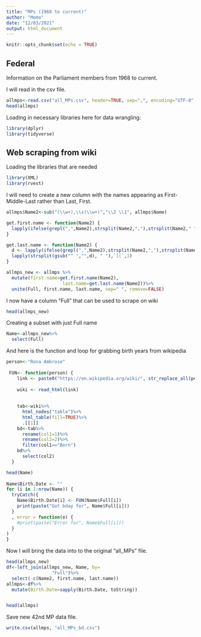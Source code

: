 ---
title: "MPs (1968 to current)"
author: "Momo"
date: "12/03/2021"
output: html_document
---

```{r setup, include=FALSE}
knitr::opts_chunk$set(echo = TRUE)
```

## Federal

Information on the Parliament members from 1968 to current.  

I will read in the csv file.  

```{r 42nd}
allmps<-read.csv("all_MPs.csv", header=TRUE, sep=",", encoding="UTF-8")
head(allmps)
```

Loading in necessary libraries here for data wrangling:
```{r warning=FALSE, message=FALSE}
library(dplyr)
library(tidyverse)
```


## Web scraping from wiki
Loading the libraries that are needed
```{r warning=FALSE, message=FALSE }
library(XML)
library(rvest)
```

I will need to create a new column with the names appearing as First-Middle-Last rather than Last, First.
```{r}
allmps$Name2<-sub("(\\w+),\\s(\\w+)","\\2 \\1", allmps$Name)

get.first.name <- function(Name2) {
  lapply(ifelse(grepl(",",Name2),strsplit(Name2,","),strsplit(Name2," ")),`[[`,1)
}

get.last.name <- function(Name2) {
  d <- lapply(ifelse(grepl(",",Name2),strsplit(Name2,","),strsplit(Name2," ")),`[[`,2)
  lapply(strsplit(gsub("^ ","",d), " "),`[[`,1)
}

allmps_new <- allmps %>% 
  mutate(first.name=get.first.name(Name2),
                     last.name=get.last.name(Name2))%>%
  unite(Full, first.name, last.name, sep=" ", remove=FALSE)
```


I now have a column "Full" that can be used to scrape on wiki
```{r}
head(allmps_new)
```
Creating a subset with just Full name
```{r}
Name<-allmps_new%>%
  select(Full)

```


And here is the function and loop for grabbing birth years from wikipedia

```{r eval=F}
person<-"Rona Ambrose"
  
 FUN<- function(person) {
    link <- paste0("https://en.wikipedia.org/wiki/", str_replace_all(person, " ", "_"))
    
    wiki <- read_html(link)
    
    
    tab<-wiki%>%
      html_nodes("table")%>%
      html_table(fill=TRUE)%>%
      .[[1]]
    bd<-tab%>%
      rename(col1=1)%>%
      rename(col2=2)%>%
      filter(col1=="Born")
    bd%>%
      select(col2)
  }

head(Name)
  
Name$Birth.Date <- ""
for (i in 1:nrow(Name)) {
  tryCatch({
    Name$Birth.Date[i] <- FUN(Name$Full[i])
    print(paste("Got bday for", Name$Full[i]))
  }
  , error = function(e) {
    #print(paste("Error for", Name$Full[i]))
  }
)
}

```



Now I will bring the data into to the original "all_MPs" file.

```{r}
head(allmps_new)
df<-left_join(allmps_new, Name, by=
                 "Full")%>%
  select(-c(Name2, first.name, last.name))
allmps<-df%>%
  mutate(Birth.Date=sapply(Birth.Date, toString))


head(allmps)  
```

Save new 42nd MP data file.
```{r eval=F}
write.csv(allmps, "all_MPs_bd.csv")

```


